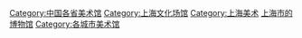 [[Category:中国各省美术馆|Category:中国各省美术馆]]
[[Category:上海文化场馆|Category:上海文化场馆]]
[[Category:上海美术|Category:上海美术]]
[[Category:上海市的博物馆|]]
[[Category:各城市美术馆|Category:各城市美术馆]]